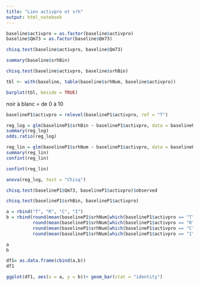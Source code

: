 ```yaml
---
title: "Lien activpro et srh"
output: html_notebook
---
```


```r
baseline$activpro = as.factor(baseline$activpro)
baseline$Qm73 = as.factor(baseline$Qm73)
```

```r
chisq.test(baseline$activpro, baseline$Qm73)
```
```r
summary(baseline$srhBin)
```

```r
chisq.test(baseline$activpro, baseline$srhBin)
```


```r
tbl <- with(baseline, table(baseline$srhNum, baseline$activpro))

barplot(tbl, beside = TRUE)
```
noir à blanc = de 0 à 10





```r
baselineP1$activpro = relevel(baselineP1$activpro, ref = "T")
```


```r
reg_log = glm(baselineP1$srhBin ~ baselineP1$activpro, data = baselineP1, family = "binomial")
summary(reg_log)
odds.ratio(reg_log)
```





```r
reg_lin = glm(baselineP1$srhNum ~ baselineP1$activpro, data = baselineP1, family = "gaussian")
summary(reg_lin)
confint(reg_lin)
```
```r
confint(reg_lin)
```



```r
anova(reg_log, test = "Chisq")
```



```r
chisq.test(baselineP1$Qm73, baselineP1$activpro)$observed
```

```r
chisq.test(baselineP1$srhBin, baselineP1$activpro)

```


```r
a = rbind("T", "R", "C", "I")
b = rbind(round(mean(baselineP1$srhNum[which(baselineP1$activpro == "T")]),2), 
          round(mean(baselineP1$srhNum[which(baselineP1$activpro == "R")]),2),
          round(mean(baselineP1$srhNum[which(baselineP1$activpro == "C")]),2),
          round(mean(baselineP1$srhNum[which(baselineP1$activpro == "I")]),2))

a
b
```
```r
df1= as.data.frame(cbind(a,b))
df1
```
```r
ggplot(df1, aes(x = a, y = b))+ geom_bar(stat = "identity")
```

